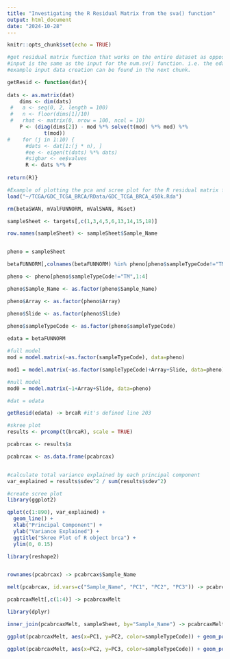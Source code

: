 ```yaml
---
title: "Investigating the R Residual Matrix from the sva() function"
output: html_document
date: "2024-10-28"
---
```


```r
knitr::opts_chunk$set(echo = TRUE)
```

```r

#get residual matrix function that works on the entire dataset as opposed to 10%, like in the original Leek function from the SVA package. 
#input is the same as the input for the num.sv() function. i.e. the edata object in the sva vingette.
#example input data creation can be found in the next chunk.

getResid <- function(dat){
  
dats <- as.matrix(dat)
    dims <- dim(dats)
 #   a <- seq(0, 2, length = 100)
 #   n <- floor(dims[1]/10)
 #   rhat <- matrix(0, nrow = 100, ncol = 10)
    P <- (diag(dims[2]) - mod %*% solve(t(mod) %*% mod) %*% 
            t(mod))
#    for (j in 1:10) {
      #dats <- dat[1:(j * n), ]
      #ee <- eigen(t(dats) %*% dats)
      #sigbar <- ee$values
      R <- dats %*% P
    
return(R)}


```

```r
#Example of plotting the pca and scree plot for the R residual matrix for TCGA brca------
load("~/TCGA/GDC_TCGA_BRCA/RData/GDC_TCGA_BRCA_450k.Rda")

rm(betaSWAN, mValFUNNORM, mValSWAN, RGset)

sampleSheet <- targets[,c(1,3,4,5,6,13,14,15,18)]

row.names(sampleSheet) <- sampleSheet$Sample_Name


pheno = sampleSheet

betaFUNNORM[,colnames(betaFUNNORM) %in% pheno[pheno$sampleTypeCode!="TM",1]] -> betaFUNNORM

pheno <- pheno[pheno$sampleTypeCode!="TM",1:4]

pheno$Sample_Name <- as.factor(pheno$Sample_Name)

pheno$Array <- as.factor(pheno$Array)

pheno$Slide <- as.factor(pheno$Slide)

pheno$sampleTypeCode <- as.factor(pheno$sampleTypeCode)
 
edata = betaFUNNORM

#full model
mod = model.matrix(~as.factor(sampleTypeCode), data=pheno)

mod1 = model.matrix(~as.factor(sampleTypeCode)+Array+Slide, data=pheno)

#null model
mod0 = model.matrix(~1+Array+Slide, data=pheno) 

```

```r

#dat = edata 

getResid(edata) -> brcaR #it's defined line 203

#skree plot
results <- prcomp(t(brcaR), scale = TRUE)

pcabrcax <- results$x

pcabrcax <- as.data.frame(pcabrcax)


#calculate total variance explained by each principal component
var_explained = results$sdev^2 / sum(results$sdev^2)

#create scree plot
library(ggplot2)

qplot(c(1:890), var_explained) + 
  geom_line() + 
  xlab("Principal Component") + 
  ylab("Variance Explained") +
  ggtitle("Skree Plot of R object brca") +
  ylim(0, 0.15)   


```

```r

library(reshape2)


rownames(pcabrcax) -> pcabrcax$Sample_Name

melt(pcabrcax, id.vars=c("Sample_Name", "PC1", "PC2", "PC3")) -> pcabrcaxMelt

pcabrcaxMelt[,c(1:4)] -> pcabrcaxMelt

library(dplyr)

inner_join(pcabrcaxMelt, sampleSheet, by="Sample_Name") -> pcabrcaxMelt

ggplot(pcabrcaxMelt, aes(x=PC1, y=PC2, color=sampleTypeCode)) + geom_point() + ggtitle("TCGA brca PC1/PC2 - residual matrix")

ggplot(pcabrcaxMelt, aes(x=PC2, y=PC3, color=sampleTypeCode)) + geom_point() + ggtitle("TCGA brca PC2/PC3 - residual matrix")


```
